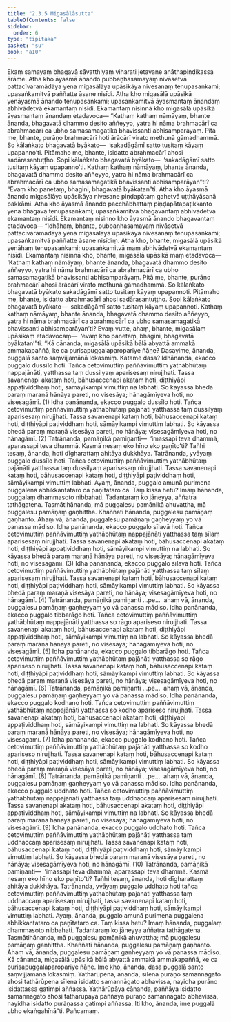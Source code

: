 ```yaml
---
title: "2.3.5 Migasālāsutta"
tableOfContents: false
sidebar:
  order: 6
type: "tipitaka"
basket: "su"
book: "a10"
---
```



<DynamicBreadcrumb />

<Division number="75" book="a10">

<Paragraph number="549" book="a10">
Ekaṃ samayaṃ bhagavā sāvatthiyaṃ viharati jetavane anāthapiṇḍikassa ārāme. Atha kho āyasmā ānando pubbaṇhasamayaṃ nivāsetvā pattacīvaramādāya yena migasālāya upāsikāya nivesanaṃ tenupasaṅkami; upasaṅkamitvā paññatte āsane nisīdi. Atha kho migasālā upāsikā yenāyasmā ānando tenupasaṅkami; upasaṅkamitvā āyasmantaṃ ānandaṃ abhivādetvā ekamantaṃ nisīdi. Ekamantaṃ nisinnā kho migasālā upāsikā āyasmantaṃ ānandaṃ etadavoca—
</Paragraph>

<Paragraph number="550" book="a10">
“Kathaṃ kathaṃ nāmāyaṃ, bhante ānanda, bhagavatā dhammo desito aññeyyo, yatra hi nāma brahmacārī ca abrahmacārī ca ubho samasamagatikā bhavissanti abhisamparāyaṃ. Pitā me, bhante, purāṇo brahmacārī hoti ārācārī virato methunā gāmadhammā. So kālaṅkato bhagavatā byākato—  ‘sakadāgāmī satto tusitaṃ kāyaṃ upapanno’ti. Pitāmaho me, bhante, isidatto abrahmacārī ahosi sadārasantuṭṭho. Sopi kālaṅkato bhagavatā byākato—  ‘sakadāgāmī satto tusitaṃ kāyaṃ upapanno’ti.
</Paragraph>

<Paragraph number="551" book="a10">
Kathaṃ kathaṃ nāmāyaṃ, bhante ānanda, bhagavatā dhammo desito aññeyyo, yatra hi nāma brahmacārī ca abrahmacārī ca ubho samasamagatikā bhavissanti abhisamparāyan”ti? “Evaṃ kho panetaṃ, bhagini, bhagavatā byākatan”ti.
</Paragraph>

<Paragraph number="552" book="a10">
Atha kho āyasmā ānando migasālāya upāsikāya nivesane piṇḍapātaṃ gahetvā uṭṭhāyāsanā pakkāmi. Atha kho āyasmā ānando pacchābhattaṃ piṇḍapātapaṭikkanto yena bhagavā tenupasaṅkami; upasaṅkamitvā bhagavantaṃ abhivādetvā ekamantaṃ nisīdi. Ekamantaṃ nisinno kho āyasmā ānando bhagavantaṃ etadavoca—
</Paragraph>

<Paragraph number="553" book="a10">
“Idhāhaṃ, bhante, pubbaṇhasamayaṃ nivāsetvā pattacīvaramādāya yena migasālāya upāsikāya nivesanaṃ tenupasaṅkami; upasaṅkamitvā paññatte āsane nisīdiṃ. Atha kho, bhante, migasālā upāsikā yenāhaṃ tenupasaṅkami; upasaṅkamitvā maṃ abhivādetvā ekamantaṃ nisīdi. Ekamantaṃ nisinnā kho, bhante, migasālā upāsikā maṃ etadavoca—
</Paragraph>

<Paragraph number="554" book="a10">
‘Kathaṃ kathaṃ nāmāyaṃ, bhante ānanda, bhagavatā dhammo desito aññeyyo, yatra hi nāma brahmacārī ca abrahmacārī ca ubho samasamagatikā bhavissanti abhisamparāyaṃ. Pitā me, bhante, purāṇo brahmacārī ahosi ārācārī virato methunā gāmadhammā. So kālaṅkato bhagavatā byākato sakadāgāmī satto tusitaṃ kāyaṃ upapannoti. Pitāmaho me, bhante, isidatto abrahmacārī ahosi sadārasantuṭṭho. Sopi kālaṅkato bhagavatā byākato—  sakadāgāmī satto tusitaṃ kāyaṃ upapannoti.
</Paragraph>

<Paragraph number="555" book="a10">
Kathaṃ kathaṃ nāmāyaṃ, bhante ānanda, bhagavatā dhammo desito aññeyyo, yatra hi nāma brahmacārī ca abrahmacārī ca ubho samasamagatikā bhavissanti abhisamparāyan’ti? Evaṃ vutte, ahaṃ, bhante, migasālaṃ upāsikaṃ etadavocaṃ—  ‘evaṃ kho panetaṃ, bhagini, bhagavatā byākatan’”ti.
</Paragraph>

<Paragraph number="556" book="a10">
“Kā cānanda, migasālā upāsikā bālā abyattā ammakā ammakapaññā, ke ca purisapuggalaparopariye ñāṇe?
</Paragraph>

<Paragraph number="557" book="a10">
Dasayime, ānanda, puggalā santo saṃvijjamānā lokasmiṃ. Katame dasa? Idhānanda, ekacco puggalo dussīlo hoti. Tañca cetovimuttiṃ paññāvimuttiṃ yathābhūtaṃ nappajānāti, yatthassa taṃ dussilyaṃ aparisesaṃ nirujjhati. Tassa savanenapi akataṃ hoti, bāhusaccenapi akataṃ hoti, diṭṭhiyāpi appaṭividdhaṃ hoti, sāmāyikampi vimuttiṃ na labhati. So kāyassa bhedā paraṃ maraṇā hānāya pareti, no visesāya; hānagāmīyeva hoti, no visesagāmī. (1)
</Paragraph>

<Paragraph number="558" book="a10">
Idha panānanda, ekacco puggalo dussīlo hoti. Tañca cetovimuttiṃ paññāvimuttiṃ yathābhūtaṃ pajānāti yatthassa taṃ dussilyaṃ aparisesaṃ nirujjhati. Tassa savanenapi kataṃ hoti, bāhusaccenapi kataṃ hoti, diṭṭhiyāpi paṭividdhaṃ hoti, sāmāyikampi vimuttiṃ labhati. So kāyassa bhedā paraṃ maraṇā visesāya pareti, no hānāya; visesagāmīyeva hoti, no hānagāmī. (2)
</Paragraph>

<Paragraph number="559" book="a10">
Tatrānanda, pamāṇikā pamiṇanti—  ‘imassapi teva dhammā, aparassapi teva dhammā. Kasmā nesaṃ eko hīno eko paṇīto’ti? Tañhi tesaṃ, ānanda, hoti dīgharattaṃ ahitāya dukkhāya.
</Paragraph>

<Paragraph number="560" book="a10">
Tatrānanda, yvāyaṃ puggalo dussīlo hoti. Tañca cetovimuttiṃ paññāvimuttiṃ yathābhūtaṃ pajānāti yatthassa taṃ dussilyaṃ aparisesaṃ nirujjhati. Tassa savanenapi kataṃ hoti, bāhusaccenapi kataṃ hoti, diṭṭhiyāpi paṭividdhaṃ hoti, sāmāyikampi vimuttiṃ labhati. Ayaṃ, ānanda, puggalo amunā purimena puggalena abhikkantataro ca paṇītataro ca. Taṃ kissa hetu? Imaṃ hānanda, puggalaṃ dhammasoto nibbahati. Tadantaraṃ ko jāneyya, aññatra tathāgatena. Tasmātihānanda, mā puggalesu pamāṇikā ahuvattha, mā puggalesu pamāṇaṃ gaṇhittha. Khaññati hānanda, puggalesu pamāṇaṃ gaṇhanto. Ahaṃ vā, ānanda, puggalesu pamāṇaṃ gaṇheyyaṃ yo vā panassa mādiso.
</Paragraph>

<Paragraph number="561" book="a10">
Idha panānanda, ekacco puggalo sīlavā hoti. Tañca cetovimuttiṃ paññāvimuttiṃ yathābhūtaṃ nappajānāti yatthassa taṃ sīlaṃ aparisesaṃ nirujjhati. Tassa savanenapi akataṃ hoti, bāhusaccenapi akataṃ hoti, diṭṭhiyāpi appaṭividdhaṃ hoti, sāmāyikampi vimuttiṃ na labhati. So kāyassa bhedā paraṃ maraṇā hānāya pareti, no visesāya; hānagāmīyeva hoti, no visesagāmī. (3)
</Paragraph>

<Paragraph number="562" book="a10">
Idha panānanda, ekacco puggalo sīlavā hoti. Tañca cetovimuttiṃ paññāvimuttiṃ yathābhūtaṃ pajānāti yatthassa taṃ sīlaṃ aparisesaṃ nirujjhati. Tassa savanenapi kataṃ hoti, bāhusaccenapi kataṃ hoti, diṭṭhiyāpi paṭividdhaṃ hoti, sāmāyikampi vimuttiṃ labhati. So kāyassa bhedā paraṃ maraṇā visesāya pareti, no hānāya; visesagāmīyeva hoti, no hānagāmī. (4)
</Paragraph>

<Paragraph number="563" book="a10">
Tatrānanda, pamāṇikā pamiṇanti …pe…  ahaṃ vā, ānanda, puggalesu pamāṇaṃ gaṇheyyaṃ yo vā panassa mādiso.
</Paragraph>

<Paragraph number="564" book="a10">
Idha panānanda, ekacco puggalo tibbarāgo hoti. Tañca cetovimuttiṃ paññāvimuttiṃ yathābhūtaṃ nappajānāti yatthassa so rāgo apariseso nirujjhati. Tassa savanenapi akataṃ hoti, bāhusaccenapi akataṃ hoti, diṭṭhiyāpi appaṭividdhaṃ hoti, sāmāyikampi vimuttiṃ na labhati. So kāyassa bhedā paraṃ maraṇā hānāya pareti, no visesāya; hānagāmīyeva hoti, no visesagāmī. (5)
</Paragraph>

<Paragraph number="565" book="a10">
Idha panānanda, ekacco puggalo tibbarāgo hoti. Tañca cetovimuttiṃ paññāvimuttiṃ yathābhūtaṃ pajānāti yatthassa so rāgo apariseso nirujjhati. Tassa savanenapi kataṃ hoti, bāhusaccenapi kataṃ hoti, diṭṭhiyāpi paṭividdhaṃ hoti, sāmāyikampi vimuttiṃ labhati. So kāyassa bhedā paraṃ maraṇā visesāya pareti, no hānāya; visesagāmīyeva hoti, no hānagāmī. (6)
</Paragraph>

<Paragraph number="566" book="a10">
Tatrānanda, pamāṇikā pamiṇanti …pe…  ahaṃ vā, ānanda, puggalesu pamāṇaṃ gaṇheyyaṃ yo vā panassa mādiso.
</Paragraph>

<Paragraph number="567" book="a10">
Idha panānanda, ekacco puggalo kodhano hoti. Tañca cetovimuttiṃ paññāvimuttiṃ yathābhūtaṃ nappajānāti yatthassa so kodho apariseso nirujjhati. Tassa savanenapi akataṃ hoti, bāhusaccenapi akataṃ hoti, diṭṭhiyāpi appaṭividdhaṃ hoti, sāmāyikampi vimuttiṃ na labhati. So kāyassa bhedā paraṃ maraṇā hānāya pareti, no visesāya; hānagāmīyeva hoti, no visesagāmī. (7)
</Paragraph>

<Paragraph number="568" book="a10">
Idha panānanda, ekacco puggalo kodhano hoti. Tañca cetovimuttiṃ paññāvimuttiṃ yathābhūtaṃ pajānāti yatthassa so kodho apariseso nirujjhati. Tassa savanenapi kataṃ hoti, bāhusaccenapi kataṃ hoti, diṭṭhiyāpi paṭividdhaṃ hoti, sāmāyikampi vimuttiṃ labhati. So kāyassa bhedā paraṃ maraṇā visesāya pareti, no hānāya; visesagāmīyeva hoti, no hānagāmī. (8)
</Paragraph>

<Paragraph number="569" book="a10">
Tatrānanda, pamāṇikā pamiṇanti …pe…  ahaṃ vā, ānanda, puggalesu pamāṇaṃ gaṇheyyaṃ yo vā panassa mādiso.
</Paragraph>

<Paragraph number="570" book="a10">
Idha panānanda, ekacco puggalo uddhato hoti. Tañca cetovimuttiṃ paññāvimuttiṃ yathābhūtaṃ nappajānāti yatthassa taṃ uddhaccaṃ aparisesaṃ nirujjhati. Tassa savanenapi akataṃ hoti, bāhusaccenapi akataṃ hoti, diṭṭhiyāpi appaṭividdhaṃ hoti, sāmāyikampi vimuttiṃ na labhati. So kāyassa bhedā paraṃ maraṇā hānāya pareti, no visesāya; hānagāmīyeva hoti, no visesagāmī. (9)
</Paragraph>

<Paragraph number="571" book="a10">
Idha panānanda, ekacco puggalo uddhato hoti. Tañca cetovimuttiṃ paññāvimuttiṃ yathābhūtaṃ pajānāti yatthassa taṃ uddhaccaṃ aparisesaṃ nirujjhati. Tassa savanenapi kataṃ hoti, bāhusaccenapi kataṃ hoti, diṭṭhiyāpi paṭividdhaṃ hoti, sāmāyikampi vimuttiṃ labhati. So kāyassa bhedā paraṃ maraṇā visesāya pareti, no hānāya; visesagāmīyeva hoti, no hānagāmī. (10)
</Paragraph>

<Paragraph number="572" book="a10">
Tatrānanda, pamāṇikā pamiṇanti—  ‘imassapi teva dhammā, aparassapi teva dhammā. Kasmā nesaṃ eko hīno eko paṇīto’ti? Tañhi tesaṃ, ānanda, hoti dīgharattaṃ ahitāya dukkhāya.
</Paragraph>

<Paragraph number="573" book="a10">
Tatrānanda, yvāyaṃ puggalo uddhato hoti tañca cetovimuttiṃ paññāvimuttiṃ yathābhūtaṃ pajānāti yatthassa taṃ uddhaccaṃ aparisesaṃ nirujjhati, tassa savanenapi kataṃ hoti, bāhusaccenapi kataṃ hoti, diṭṭhiyāpi paṭividdhaṃ hoti, sāmāyikampi vimuttiṃ labhati. Ayaṃ, ānanda, puggalo amunā purimena puggalena abhikkantataro ca paṇītataro ca. Taṃ kissa hetu? Imaṃ hānanda, puggalaṃ dhammasoto nibbahati. Tadantaraṃ ko jāneyya aññatra tathāgatena. Tasmātihānanda, mā puggalesu pamāṇikā ahuvattha; mā puggalesu pamāṇaṃ gaṇhittha. Khaññati hānanda, puggalesu pamāṇaṃ gaṇhanto. Ahaṃ vā, ānanda, puggalesu pamāṇaṃ gaṇheyyaṃ yo vā panassa mādiso.
</Paragraph>

<Paragraph number="574" book="a10">
Kā cānanda, migasālā upāsikā bālā abyattā ammakā ammakapaññā, ke ca purisapuggalaparopariye ñāṇe. Ime kho, ānanda, dasa puggalā santo saṃvijjamānā lokasmiṃ.
</Paragraph>

<Paragraph number="575" book="a10">
Yathārūpena, ānanda, sīlena purāṇo samannāgato ahosi tathārūpena sīlena isidatto samannāgato abhavissa, nayidha purāṇo isidattassa gatimpi aññassa. Yathārūpāya cānanda, paññāya isidatto samannāgato ahosi tathārūpāya paññāya purāṇo samannāgato abhavissa, nayidha isidatto purāṇassa gatimpi aññassa. Iti kho, ānanda, ime puggalā ubho ekaṅgahīnā”ti.

</Paragraph>
</Division>

<Paragraph number="576" type="center" book="a10">
Pañcamaṃ.
</Paragraph>